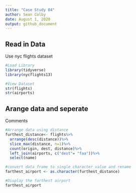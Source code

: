 ```yaml
---
title: "Case Study 04"
author: Sean Colby
date: August 1, 2020
output: github_document
---
```


## Read in Data

Use nyc flights dataset

```r
#Load Library
library(tidyverse)
library(nycflights13)

#View Dataset
str(flights)
str(airports)
```

## Arange data and seperate

Comments

```r
#Arrange data using distance
furthest_distance<- flights%>%
  arrange(desc(distance))%>%
  slice_max(distance, n=1)%>%
  count(origin, dest, distance)%>%
  left_join(airports, c("dest"= "faa"))%>%
  select(name)

#convert data frame to single character value and rename
farthest_airport <- as.character(furthest_distance)

#Display the farthest airport
farthest_airport
```

